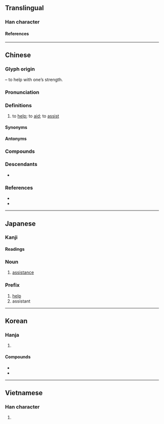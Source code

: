 {{character info}}
==Translingual==
{{stroke order|strokes=7}}

===Han character===
{{Han char|rn=19|rad=力|as=05|sn=7|four=74127|canj=BMKS|ids=⿰且力}}

====References====
{{Han ref|kx=0146.270|dkj=02313|dj=0330.160|hdz=10368.080|uh=52A9}}

----

==Chinese==
{{zh-forms|alt=㫑,𦔳,𧴧,𤋰,𠡎}}

===Glyph origin===
{{Han etym}}
{{Han compound|且|力|t2=strong arm|ls=psc|c1=p|c2=s}} – to help with one’s strength.

===Pronunciation===
{{zh-pron
|m=zhù
|m-s=zu4
|c=zo6
|c-t=zo5
|g=cu5
|h=pfs=chhu;gd=ci4
|j=zu3
|mb=cū
|md=câe̤/cô
|md_note=câe̤ - vernacular; cô - literary
|mn=ml,jj,tw:chō͘
|mn-t=zo6
|w=3zu
|x=cou4
|mc=y
|oc=y
|cat=v
}}

===Definitions===
{{zh-hanzi}}

# to [[help]]; to [[aid]]; to [[assist]]

====Synonyms====
{{zh-syn-saurus|幫助}}

====Antonyms====
{{zh-ant-saurus|幫助}}

===Compounds===
{{zh-der|助興|助奏|助聽器|助動詞|助理|助賑|助燃|助攻|助勢|失道寡助|匡助|孤立無助|助益|助學|助學金|將伯之助|助跑|愛莫能助|助辯|助惡|愛莫之助|助手|互助|助教|助陣|助人|公共救助|得道多助|內助|助選員|幫助|助選|助力|助詞|助威|佐助器|守望相助|如有神助|互助合作|助我張目|失業救助|天助自助|助戰|大有助益|堯夫助麥|助人為樂|助產士|助長|同惡相助|助桀為虐|助講|互助會|助學貸款|助紂為虐|助產婆|借助|協助|助產|援助|拔刀相助|推波助瀾|指南之助|有助|施助|求助|把薪助火|拔苗助長|支助|摩旗相助|救助|捐助|江山之助|祐助|現金救助|社會救助|援助交際|相助|獎助|特別助理|按彊助弱|濟助|無助|救助金|揠苗助長|扶助|貧民救助|資怨助禍|醫務扶助|藉助|補助費|贊助人|贊助|談助|語助詞|資助|臂助|襄助|隨緣樂助|輔助|鼎力相助|線上求助|齎助|自助|賢內助|補助商業|自助旅遊|輔助車道|補助金|自助餐|自助旅行|自助人助|補助貨幣|補助教育|補助|補助翼|動態助詞}}

===Descendants===
* {{desc|bor=1|th|ช่วย}}

===References===
* {{R:yue:Hanzi}}
* {{R:twedu|A00384}}

{{zh-cat|Intermediate}}

----

==Japanese==

===Kanji===
{{ja-kanji|grade=3|rs=力05}}

====Readings====
{{ja-readings
|goon=じょ<じよ
|kanon=そ
|kun=たす-ける, たす-かる, すけ-
}}

===Noun===
{{ja-noun|すけ}}

# [[assistance]]

===Prefix===
{{ja-pos|prefix|じょ}}

# [[help]]
# assistant

----

==Korean==

===Hanja===
{{ko-hanja|돕다|도울|조}}

# {{hanja form of|조|[[help]]}}

====Compounds====
* {{ko-l|원조|[[aid]]; [[assistance]]; [[support]]|援助}}
* {{ko-l|조력|[[help]]; [[assistance]]; [[helping hand]]|助力}}

----

==Vietnamese==

===Han character===
{{vi-readings|reading=[[trợ]], [[rợ]], [[chợ]], [[chữa]], [[đợ]]|rs=力05}}

# {{rfdef|vi|sort=力05}}